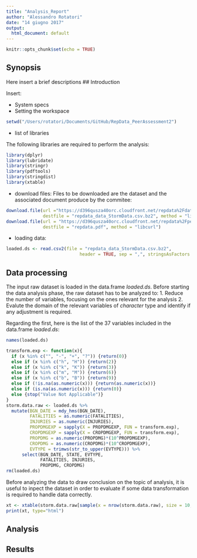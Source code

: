 ```yaml
---
title: "Analysis_Report"
author: "Alessandro Rotatori"
date: "14 giugno 2017"
output:
  html_document: default
---
```


```r
knitr::opts_chunk$set(echo = TRUE)
```

## Synopsis

Here insert a brief descriptions
## Introduction

Insert:

- System specs
- Setting the workspace
```r
setwd("/Users/rotatori/Documents/GitHub/RepData_PeerAssessment2")
```
- list of libraries

The following libraries are required to perform the analysis:

```r
library(dplyr)
library(lubridate)
library(stringr)
library(pdftools)
library(stringdist)
library(xtable)
```
- download files:
Files to be downloaded are the dataset and the associated document produce by the commitee:
```r
download.file(url ="https://d396qusza40orc.cloudfront.net/repdata%2Fdata%2FStormData.csv.bz2",
              destfile = "repdata_data_StormData.csv.bz2", method = "libcurl")
download.file(url = "https://d396qusza40orc.cloudfront.net/repdata%2Fpeer2_doc%2Fpd01016005curr.pdf",
              destfile = "repdata.pdf", method = "libcurl")
```
- loading data:

```r
loaded.ds <- read.csv2(file = "repdata_data_StormData.csv.bz2",
                            header = TRUE, sep = ",", stringsAsFactors = FALSE)
```

## Data processing

The input raw dataset is loaded in the data.frame *loaded.ds*. Before starting the data analysis phase, the raw dataset has to be analyzed to:
1. Reduce the number of variables, focusing on the ones relevant for the analysis
2. Evalute the domain of the relevant variables of *character* type and identify if any adjustment is required.

Regarding the first, here is the list of the 37 variables included in the data.frame *loaded.ds*:
```r
names(loaded.ds)
```


```r
transform.exp <- function(x){
  if (x %in% c("", "-", "+", "?")) {return(0)}
  else if (x %in% c("h", "H")) {return(2)}
  else if (x %in% c("k", "K")) {return(3)}
  else if (x %in% c("m", "M")) {return(6)}
  else if (x %in% c("b", "B")) {return(9)}
  else if (!is.na(as.numeric(x))) {return(as.numeric(x))}
  else if (is.na(as.numeric(x))) {return(0)}
  else {stop("Value Not Applicable")}
}
storm.data.raw <- loaded.ds %>%
  mutate(BGN_DATE = mdy_hms(BGN_DATE),
         FATALITIES = as.numeric(FATALITIES),
         INJURIES = as.numeric(INJURIES),
         PROPDMGEXP = sapply(X = PROPDMGEXP, FUN = transform.exp),
         CROPDMGEXP = sapply(X = CROPDMGEXP, FUN = transform.exp),
         PROPDMG = as.numeric(PROPDMG)*(10^PROPDMGEXP),
         CROPDMG = as.numeric(CROPDMG)*(10^CROPDMGEXP),
         EVTYPE = trimws(str_to_upper(EVTYPE))) %>%
      select(BGN_DATE, STATE, EVTYPE, 
             FATALITIES, INJURIES, 
             PROPDMG, CROPDMG)
rm(loaded.ds)
```

Before analyzing the data to draw conclusion on the topic of analysis, it is useful to inpect the dataset in order to evaluate if some data transformation is required to handle data correctly.
```r
xt <- xtable(storm.data.raw[sample(x = nrow(storm.data.raw), size = 10, replace = FALSE),])
print(xt, type="html")
```

## Analysis 

## Results
